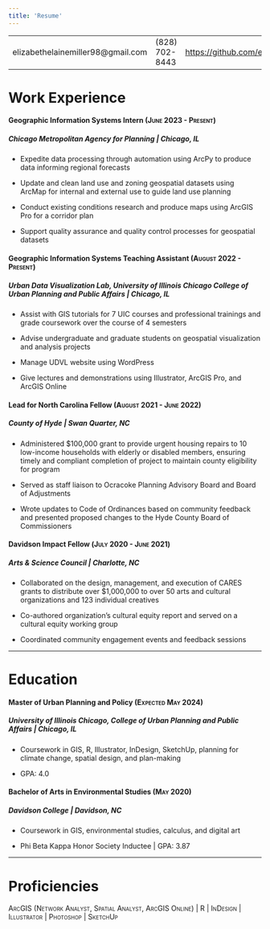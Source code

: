 ```yaml
---
title: 'Resume'
---
```


|                                    |                  |                                  |
|----------------------------|------------------|---------------------------|
| elizabethelainemiller98\@gmail.com | \(828\) 702-8443 | <https://github.com/emiller1031> |

# Work Experience

#### Geographic Information Systems Intern [(June 2023 - Present)]{.smallcaps}

##### *Chicago Metropolitan Agency for Planning \| Chicago, IL*

-   Expedite data processing through automation using ArcPy to produce data informing regional forecasts

-   Update and clean land use and zoning geospatial datasets using ArcMap for internal and external use to guide land use planning

-   Conduct existing conditions research and produce maps using ArcGIS Pro for a corridor plan

-   Support quality assurance and quality control processes for geospatial datasets

#### Geographic Information Systems Teaching Assistant [(August 2022 - Present)]{.smallcaps}

##### *Urban Data Visualization Lab, University of Illinois Chicago College of Urban Planning and Public Affairs \| Chicago, IL*

-   Assist with GIS tutorials for 7 UIC courses and professional trainings and grade coursework over the course of 4 semesters

-   Advise undergraduate and graduate students on geospatial visualization and analysis projects

-   Manage UDVL website using WordPress

-   Give lectures and demonstrations using Illustrator, ArcGIS Pro, and ArcGIS Online

#### Lead for North Carolina Fellow [(August 2021 - June 2022)]{.smallcaps}

##### *County of Hyde \| Swan Quarter, NC*

-   Administered \$100,000 grant to provide urgent housing repairs to 10 low-income households with elderly or disabled members, ensuring timely and compliant completion of project to maintain county eligibility for program

-   Served as staff liaison to Ocracoke Planning Advisory Board and Board of Adjustments

-   Wrote updates to Code of Ordinances based on community feedback and presented proposed changes to the Hyde County Board of Commissioners

#### Davidson Impact Fellow ([July 2020 - June 2021]{.smallcaps})

##### *Arts & Science Council \| Charlotte, NC*

-   Collaborated on the design, management, and execution of CARES grants to distribute over \$1,000,000 to over 50 arts and cultural organizations and 123 individual creatives

-   Co-authored organization’s cultural equity report and served on a cultural equity working group

-   Coordinated community engagement events and feedback sessions

------------------------------------------------------------------------

# Education

#### Master of Urban Planning and Policy [(Expected May 2024)]{.smallcaps}

##### *University of Illinois Chicago, College of Urban Planning and Public Affairs \| Chicago, IL*

-   Coursework in GIS, R, Illustrator, InDesign, SketchUp, planning for climate change, spatial design, and plan-making

-   GPA: 4.0

#### Bachelor of Arts in Environmental Studies [(May 2020)]{.smallcaps}

##### *Davidson College \| Davidson, NC*

-   Coursework in GIS, environmental studies, calculus, and digital art

-   Phi Beta Kappa Honor Society Inductee \| GPA: 3.87

------------------------------------------------------------------------

# Proficiencies

[ArcGIS (Network Analyst, Spatial Analyst, ArcGIS Online) \| R \| InDesign \| Illustrator \| Photoshop \| SketchUp]{.smallcaps}
